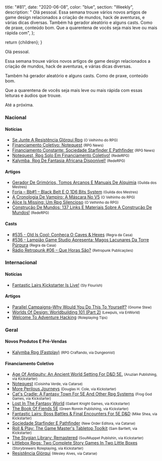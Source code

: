
  title: "#81",
  date: "2020-06-08",
  color: "blue",
  section: "Weekly",
  description:
    "    Olá pessoal.     Essa semana trouxe vários novos artigos de game design relacionados a criação de mundos, hack de aventuras, e várias dicas diversas.    Também há gerador aleatório e alguns casts. Como de praxe, conteúdo bom.    Que a quarentena de vocês seja mais leve ou mais rápida com",
};

  return <InternalLayout meta={meta}>{children}</InternalLayout>;
}

Olá pessoal.

Essa semana trouxe vários novos artigos de game design relacionados a criação de mundos, hack de aventuras, e várias dicas diversas.

Também há gerador aleatório e alguns casts. Como de praxe, conteúdo bom.

Que a quarentena de vocês seja mais leve ou mais rápida com essas leituras e áudios que trouxe.

Até a próxima.

### Nacional

#### Notícias

- [Se Junte A Resistência Glórqui Rpg] <small>(O Velhinho do RPG)</small>
- [Financiamento Coletivo: Notequest] <small>(RPG News)</small>
- [Financiamento Constante: Sociedade Starfinder E Pathfinder] <small>(RPG News)</small>
- [Notequest, Rpg Solo Em Financiamento Coletivo!] <small>(RedeRPG)</small>
- [Kalymba, Rpg De Fantasia Africana Disponível!] <small>(RedeRPG)</small>

#### Artigos

- [Gerador De Grimórios, Tomos Arcanos E Manuais De Alquimia] <small>(Guilda dos Mestres)</small>
- [Forja – Bb#1 – Black Belt E O 1D6 Bits System] <small>(Guilda dos Mestres)</small>
- [A Cronologia De Vampiro: A Máscara No V5] <small>(O Velhinho do RPG)</small>
- [Alice Is Missing: Um Rpg Silencioso] <small>(O Velhinho do RPG)</small>
- [Construção De Mundos: 137 Links E Materiais Sobre A Construção De Mundos!] <small>(RedeRPG)</small>

#### Casts

- [#535 - Old Is Cool: Conheça O Caves &amp; Hexes] <small>(Regra da Casa)</small>
- [#536 - Lampião Game Studio Apresenta: Magos Lacunares Da Torre Púrpura] <small>(Regra da Casa)</small>
- [Rádio Retropunk #06 – Que Horas São?] <small>(Retropunk Publicações)</small>

### Internacional

#### Notícias

- [Fantastic Lairs Kickstarter Is Live!] <small>(Sly Flourish)</small>

#### Artigos

- [Parallel Campaigns–Why Would You Do This To Yourself?] <small>(Gnome Stew)</small>
- [Worlds Of Design: Worldbuilding 101 (Part 2)] <small>(Lewpuls, via EnWorld)</small>
- [Welcome To Adventure Hacking] <small>(Roleplaying Tips)</small>

### Geral

#### Novos Produtos E Pré-Vendas

- [Kalymba Rpg (Fastplay)] <small>(RPG Craftando, via Dungeonist)</small>

#### Financiamento Coletivo

- [Age Of Antiquity: An Ancient World Setting For D&amp;D 5E.] <small>(Aruzian Publishing, via Kickstarter)</small>
- [Notequest] <small>(Coisinha Verde, via Catarse)</small>
- [More Perilous Journeys] <small>(Douglas H. Cole, via Kickstarter)</small>
- [Cat&#039;s Cradle: A Fantasy Town For 5E And Other Rpg Systems] <small>(Frog God Games, via Kickstarter)</small>
- [Lost In The Fantasy World] <small>(Gallant Knight Games, via Kickstarter)</small>
- [The Book Of Fiends 5E] <small>(Green Ronnin Publishing, via Kickstarter)</small>
- [Fantastic Lairs: Boss Battles &amp; Final Encounters For 5E D&amp;D] <small>(Mike Shea, via Kickstarter)</small>
- [Sociedade Starfinder E Pathfinder] <small>(New Order Editora, via Catarse)</small>
- [Roll &amp; Play: The Game Master&#039;s Tabletop Toolkit] <small>(Sam Bartlett, via Kickstarter)</small>
- [The Stygian Library: Remastered] <small>(SoulMuppet Publishin, via Kickstarter)</small>
- [Littlebox Rpgs: Two Complete Story Games In Two Little Boxes] <small>(Storybrewers Roleplaying, via Kickstarter)</small>
- [Resistência Glórqui] <small>(Wesley Alves, via Catarse)</small>

[more perilous journeys]: https://www.kickstarter.com/projects/gamingballistic/more-perilous-journeys-five-new-fantasy-trip-adventures
[the stygian library: remastered]: https://www.kickstarter.com/projects/soulmuppet/the-stygian-library-remastered
[cat&#039;s cradle: a fantasy town for 5e and other rpg systems]: https://www.kickstarter.com/projects/froggodgames/cats-cradle-a-fantasy-town-for-5e-and-other-rpg-systems
[the book of fiends 5e]: https://www.gameontabletop.com/cf372/the-book-of-fiends-5e.html
[age of antiquity: an ancient world setting for d&amp;d 5e.]: https://www.kickstarter.com/projects/aruzian/age-of-antiquity
[littlebox rpgs: two complete story games in two little boxes]: https://www.kickstarter.com/projects/storybrewers/littlebox-rpgs-two-complete-story-games-in-two-little-boxes
[roll &amp; play: the game master&#039;s tabletop toolkit]: https://www.kickstarter.com/projects/sambartlett/roll-and-play-the-game-masters-tabletop-toolkit
[lost in the fantasy world]: https://www.kickstarter.com/projects/gallantknightgames/lost-in-the-fantasy-world
[#535 - old is cool: conheça o caves &amp; hexes]: https://regradacasa.podbean.com/e/535-old-is-cool-conheca-o-caves-hezes/
[fantastic lairs kickstarter is live!]: https://slyflourish.com/fantastic_lairs_kickstarter.html
[fantastic lairs: boss battles &amp; final encounters for 5e d&amp;d]: https://www.kickstarter.com/projects/slyflourish/fantastic-lairs-boss-battles-and-final-encounters-for-5e-dandd
[parallel campaigns–why would you do this to yourself?]: https://gnomestew.com/parallel-campaigns-why-would-you-do-this-to-yourself/
[gerador de grimórios, tomos arcanos e manuais de alquimia]: http://guildadosmestres.com.br/2020/06/08/gerador-de-grimorios-tomos-arcanos-e-manuais-de-alquimia/
[construção de mundos: 137 links e materiais sobre a construção de mundos!]: https://www.rederpg.com.br/2020/06/07/construcao-de-mundos-137-links-e-materiais-sobre-a-construcao-de-mundos/
[rádio retropunk #06 – que horas são?]: https://retropunk.com.br/editora/radio-retropunk-06-que-horas-sao/
[a cronologia de vampiro: a máscara no v5]: https://ovelhinhodorpg.wordpress.com/2020/06/06/a-cronologia-de-vampiro-a-mascara-no-v5/
[notequest, rpg solo em financiamento coletivo!]: https://www.rederpg.com.br/2020/06/06/notequest-rpg-solo-em-financiamento-coletivo/
[notequest]: https://www.catarse.me/notequest/
[alice is missing: um rpg silencioso]: https://ovelhinhodorpg.wordpress.com/2020/06/06/alice-is-missing-um-rpg-silencioso-2/
[worlds of design: worldbuilding 101 (part 2)]: https://www.enworld.org/threads/worlds-of-design-worldbuilding-101-part-2.672168/
[kalymba, rpg de fantasia africana disponível!]: https://www.rederpg.com.br/2020/06/04/kalymba-rpg-de-fantasia-africana-disponivel/
[kalymba rpg (fastplay)]: https://www.dungeonist.com/marketplace/product/kalymba-fastplay/
[se junte a resistência glórqui rpg]: https://ovelhinhodorpg.wordpress.com/2020/06/03/se-junte-a-resistencia-glorqui-rpg/
[resistência glórqui]: https://www.catarse.me/jotun_raivoso_resistencia_glorqui
[financiamento coletivo: notequest]: https://newsrpg.wordpress.com/2020/06/03/financiamento-coletivo-notequest/
[#536 - lampião game studio apresenta: magos lacunares da torre púrpura]: https://regradacasa.podbean.com/e/536-lampiao-game-studio-apresenta-magos-lacunares-da-torre-purpura/
[financiamento constante: sociedade starfinder e pathfinder]: https://newsrpg.wordpress.com/2020/06/02/financiamento-constante-sociedade-starfinder-e-pathfinder/
[sociedade starfinder e pathfinder]: https://www.catarse.me/pt/sociedadefinder
[forja – bb#1 – black belt e o 1d6 bits system]: http://guildadosmestres.com.br/2020/06/01/forja-bb1-black-belt-e-o-1d6-bits-system/
[welcome to adventure hacking]: https://www.roleplayingtips.com/adventure-building-campaigns/welcome-to-adventure-hacking/
